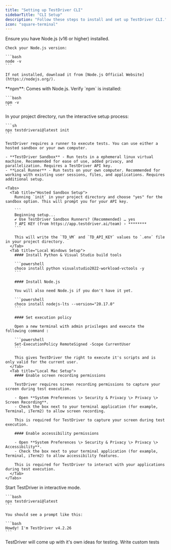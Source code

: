 ```yaml
---
title: "Setting up TestDriver CLI"
sidebarTitle: "CLI Setup"
description: "Follow these steps to install and set up TestDriver CLI."
icon: "square-terminal"
---
```


<Steps>
  <Step title="Install Node.js">
    Ensure you have Node.js (v16 or higher) installed.

    Check your Node.js version:

    ```bash
    node -v
    ```

    If not installed, download it from [Node.js Official Website](https://nodejs.org/).
  </Step>
  <Step title="Install NPM">
    **npm**: Comes with Node.js. Verify `npm` is installed:

    ```bash
    npm -v
    ```
  </Step>
  <Step title="Set Up Your Test Runner" stepNumber={3}>
    In your project directory, run the interactive setup process:

    ```sh
    npx testdriverai@latest init
    ```

    TestDriver requires a runner to execute tests. You can use either a hosted sandbox or your own computer.

    - **TestDriver Sandbox** - Run tests in a ephemeral linux virtual machine. Recommended for ease of use, added privacy, and parallelization. Requires a TestDriver API key.
    - **Local Runner** - Run tests on your own computer. Recommended for working with existing user sessions, files, and applications. Requires additional setup.

    <Tabs>
      <Tab title="Hosted Sandbox Setup">
        Running `init` in your project directory and choose "yes" for the sandbox option. This will prompt you for your API key.

        ```
        Beginning setup...
        ✔ Use TestDriver Sandbox Runners? (Recommended) … yes
        ? API KEY (from https://app.testdriver.ai/team) › ********
        ```

        This will write the `TD_VM` and `TD_API_KEY` values to `.env` file in your project directory.
      </Tab>
      <Tab title="Local Windows Setup">
        #### Install Python & Visual Studio build tools

        ```powershell
        choco install python visualstudio2022-workload-vctools -y
        ```

        #### Install Node.js

        You will also need Node.js if you don't have it yet.

        ```powershell
        choco install nodejs-lts --version="20.17.0"
        ```

        #### Set execution policy

        Open a new terminal with admin privileges and execute the following command :

        ```powershell
        Set-ExecutionPolicy RemoteSigned -Scope CurrentUser
        ```

        This gives TestDriver the right to execute it's scripts and is only valid for the current user.
      </Tab>
      <Tab title="Local Mac Setup">
        #### Enable screen recording permissions

        TestDriver requires screen recording permissions to capture your screen during test execution.

        - Open **System Preferences \> Security & Privacy \> Privacy \> Screen Recording**.
        - Check the box next to your terminal application (for example, Terminal, iTerm2) to allow screen recording.

        This is required for TestDriver to capture your screen during test execution.

        #### Enable accessibility permissions

        - Open **System Preferences \> Security & Privacy \> Privacy \> Accessibility**.
        - Check the box next to your terminal application (for example, Terminal, iTerm2) to allow accessibility features.

        This is required for TestDriver to interact with your applications during test execution.
      </Tab>
    </Tabs>
  </Step>
  <Step title="Run TestDriver in Interactive Mode" stepNumber={4}>
    Start TestDriver in interactive mode.

    ```bash
    npx testdriverai@latest
    ```

    You should see a prompt like this:

    ```bash
    Howdy! I'm TestDriver v4.2.26
    ```
  </Step>
</Steps>

<CardGroup cols={2}>
  <Card title="Self-Driving Tests" icon="link" href="/getting-started/generating">
    TestDriver will come up with it's own ideas for testing.
  </Card>
  <Card title="Test Copilot" icon="link" href="/getting-started/writing">
    Write custom tests
  </Card>
</CardGroup>